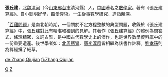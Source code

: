 '''張丘建'''，[[北魏|北魏]][[清河|清河]]（今[[山東|山東]][[邢台市|邢台市]]清河縣）人，[[中國|中國]]著名之[[數學家|數學家]]。著有《張丘建算經》。自小聰明好學，酷愛算術。一生從事數學研究，造詣頗深。

「[[百雞問題|百雞問題]]」是南北朝時期，一個關於不定方程整數的典型問題，收錄於《張丘建算經》中，張丘建對此有精湛和獨到的見解。其著作《張丘建算經》的體例為問答式，條理精密，文詞古雅，是中國古代數學史上的傑作，也是世界數學資料庫中的一份重要遺產。後世學者如：[[北周|北周]][[甄鸞|甄鸞]]、[[唐|唐]][[李淳風|李淳風]]皆相繼為該書作註釋。[[劉孝孫|劉孝孫]]則為算經撰了細草。

[[Category:張姓|Q]]
[[Category:中國數學家|Z]]

[[de:Zhang_Qiujian|de:Zhang Qiujian]]
[[fi:Zhang_Qiujian|fi:Zhang Qiujian]]